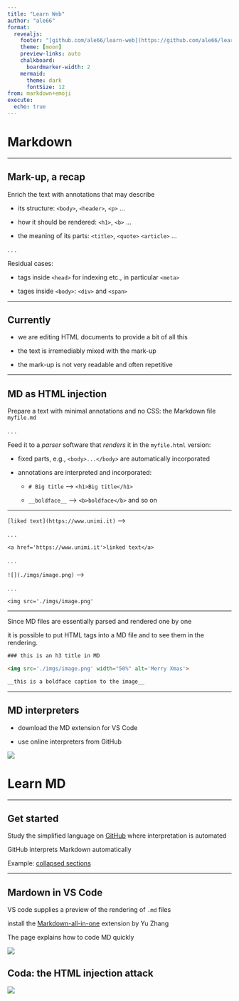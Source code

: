 ```yaml
---
title: "Learn Web"
author: "ale66"
format: 
  revealjs:
    footer: "[github.com/ale66/learn-web](https://github.com/ale66/learn-web)&nbsp;&nbsp;&nbsp;"
    theme: [moon]
    preview-links: auto
    chalkboard: 
      boardmarker-width: 2
    mermaid:
      theme: dark
      fontSize: 12
from: markdown+emoji
execute:
  echo: true
---
```


# Markdown

---

## Mark-up, a recap

Enrich the text with annotations that may describe 

- its structure: `<body>`, `<header>`, `<p>` ...

- how it should be rendered: `<h1>`, `<b>` ... 

- the meaning of its parts: `<title>`, `<quote>` `<article>` ...  

. . .

Residual cases:

- tags inside `<head>` for indexing etc., in particular `<meta>`

- tages inside `<body>`: `<div>` and `<span>`


---

## Currently

- we are editing HTML documents to provide a bit of all this
  
- the text is irremediably mixed with the mark-up

- the mark-up is not very readable and often repetitive


---

## MD as HTML injection

Prepare a text with minimal annotations and no CSS: the Markdown file `myfile.md`

. . .

Feed it to a *parser* software that *renders* it in the `myfile.html` version:

- fixed parts, e.g., `<body>...</body>` are automatically incorporated

- annotations are interpreted and incorporated:

    - `# Big title` --> `<h1>Big title</h1>`
  
    - `__boldface__` --> `<b>boldface</b>` and so on


---

`[liked text](https://www.unimi.it)` --> 

. . .

`<a href='https://www.unimi.it'>linked text</a>`

. . .

`![](./imgs/image.png)` --> 

. . .

`<img src='./imgs/image.png'`


---

Since MD files are essentially parsed and rendered one by one

it is possible to put HTML tags into a MD file and to see them in the rendering.

```html
### this is an h3 title in MD

<img src='./imgs/image.png' width="50%" alt='Merry Xmas'>

__this is a boldface caption to the image__
```

---

## MD interpreters

- download the MD extension for VS Code

- use online interpreters from GitHub
  
![](./imgs/online-html-to-markdown.png)


# Learn MD


---

## Get started 

Study the simplified language on [GitHub](https://docs.github.com/en/get-started/writing-on-github/getting-started-with-writing-and-formatting-on-github/basic-writing-and-formatting-syntax) where interpretation is automated

GitHub interprets Markdown automatically

Example: [collapsed sections](https://docs.github.com/en/get-started/writing-on-github/working-with-advanced-formatting/organizing-information-with-collapsed-sections)


---

## Mardown in VS Code

VS code supplies a preview of the rendering of `.md` files

install the [Markdown-all-in-one](https://marketplace.visualstudio.com/items?itemName=yzhang.markdown-all-in-one) extension by Yu Zhang

The page explains how to code MD quickly


![](./imgs/md-all-in-one.png)





## Coda: the HTML injection attack


![](./imgs/html-injection-attack.png)

